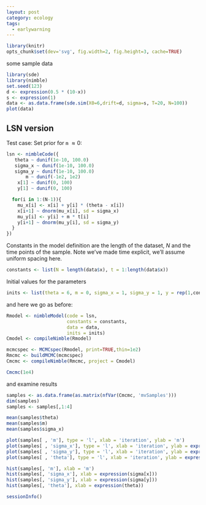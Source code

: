 ```yaml
---
layout: post
category: ecology
tags:
  - earlywarning
---
```



```r
library(knitr)
opts_chunk$set(dev='svg', fig.width=2, fig.height=3, cache=TRUE)
```


some sample data

```r
library(sde)
library(nimble)
set.seed(123)
d <- expression(0.5 * (10-x))
s <- expression(1) 
data <- as.data.frame(sde.sim(X0=6,drift=d, sigma=s, T=20, N=100))
plot(data)
```



## LSN version ##

Test case: Set prior for `m` $\approx 0$:

```r
lsn <- nimbleCode({
   theta ~ dunif(1e-10, 100.0)
   sigma_x ~ dunif(1e-10, 100.0)
   sigma_y ~ dunif(1e-10, 100.0)
       m ~ dunif(-1e2, 1e2)
    x[1] ~ dunif(0, 100)
    y[1] ~ dunif(0, 100) 

  for(i in 1:(N-1)){
    mu_x[i] <- x[i] + y[i] * (theta - x[i]) 
    x[i+1] ~ dnorm(mu_x[i], sd = sigma_x) 
    mu_y[i] <- y[i] + m * t[i]
    y[i+1] ~ dnorm(mu_y[i], sd = sigma_y) 
  }
})
```

Constants in the model definition are the length of the dataset, $N$ and the time points of the sample. Note we've made time explicit, we'll assume uniform spacing here. 

```r
constants <- list(N = length(data$x), t = 1:length(data$x))
```

Initial values for the parameters

```r
inits <- list(theta = 6, m = 0, sigma_x = 1, sigma_y = 1, y = rep(1,constants$N))
```


and here we go as before:

```r
Rmodel <- nimbleModel(code = lsn, 
                      constants = constants, 
                      data = data, 
                      inits = inits)
Cmodel <- compileNimble(Rmodel)
```



```r
mcmcspec <- MCMCspec(Rmodel, print=TRUE,thin=1e2)
Rmcmc <- buildMCMC(mcmcspec)
Cmcmc <- compileNimble(Rmcmc, project = Cmodel)
```


```r
Cmcmc(1e4)
```


and examine results

```r
samples <- as.data.frame(as.matrix(nfVar(Cmcmc, 'mvSamples')))
dim(samples)
samples <- samples[,1:4]
```


```r
mean(samples$theta)
mean(samples$m)
mean(samples$sigma_x)
```




```r
plot(samples[ , 'm'], type = 'l', xlab = 'iteration', ylab = 'm')
plot(samples[ , 'sigma_x'], type = 'l', xlab = 'iteration', ylab = expression(sigma[x]))
plot(samples[ , 'sigma_y'], type = 'l', xlab = 'iteration', ylab = expression(sigma[y]))
plot(samples[ , 'theta'], type = 'l', xlab = 'iteration', ylab = expression(theta))
```

```r
hist(samples[, 'm'], xlab = 'm')
hist(samples[, 'sigma_x'], xlab = expression(sigma[x]))
hist(samples[, 'sigma_y'], xlab = expression(sigma[y]))
hist(samples[, 'theta'], xlab = expression(theta))
```



```r
sessionInfo()
```
